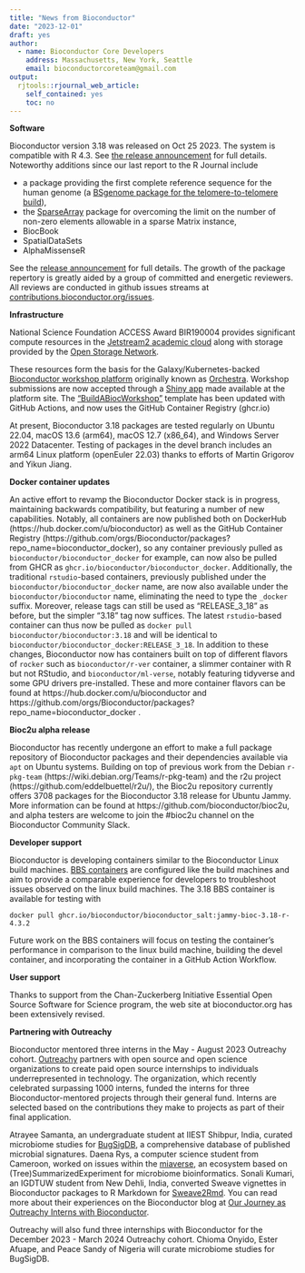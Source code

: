 ```yaml
---
title: "News from Bioconductor"
date: "2023-12-01"
draft: yes
author:
  - name: Bioconductor Core Developers
    address: Massachusetts, New York, Seattle
    email: bioconductorcoreteam@gmail.com
output:
  rjtools::rjournal_web_article:
    self_contained: yes
    toc: no
---
```



**Software** 

Bioconductor version 3.18 was released on Oct 25 2023.  The system is compatible with R 4.3.  See [the release announcement](https://bioconductor.org/news/bioc_3_18_release/) for full details. Noteworthy additions since our last report to the R Journal include

-  a package providing the first complete reference sequence for the human genome (a [BSgenome package for the telomere-to-telomere build](https://bioconductor.org/packages/release/data/annotation/html/BSgenome.Hsapiens.NCBI.T2T.CHM13v2.0.html)), 
- the [SparseArray](https://bioconductor.org/packages/release/bioc/html/SparseArray.html) package for overcoming the limit on the number of non-zero elements allowable in a sparse Matrix instance, 
- BiocBook
- SpatialDataSets
- AlphaMissenseR

See the [release announcement](https://bioconductor.org/news/bioc_3_18_release/) for full details.
The growth of the package repertory is greatly aided by a group of committed
and energetic reviewers.  All reviews are conducted in github issues streams
at [contributions.bioconductor.org/issues](https://contributions.bioconductor.org/issues).


**Infrastructure**

National Science Foundation ACCESS Award BIR190004 provides
significant compute resources in the [Jetstream2 academic cloud](https://jetstream-cloud.org/index.html) along with storage provided by the [Open Storage Network](https://www.openstoragenetwork.org/).

These resources form the basis for the 
Galaxy/Kubernetes-backed [Bioconductor workshop platform](https://workshop.bioconductor.org)
originally known as [Orchestra](https://f1000research.com/articles/7-1656).
Workshop submissions are now
accepted through a [Shiny app](https://github.com/Bioconductor/BiocWorkshopSubmit) made available at the platform site.
The ["BuildABiocWorkshop"](https://github.com/Bioconductor/BuildABiocWorkshop)
template has been updated
with GitHub Actions, and now uses the GitHub Container Registry (ghcr.io)

At present, Bioconductor 3.18 packages are tested regularly on 
Ubuntu 22.04, macOS 13.6 (arm64), macOS 12.7 (x86_64), and Windows
Server 2022 Datacenter.  Testing of packages in the devel branch
includes an arm64 Linux platform (openEuler 22.03) thanks to efforts
of Martin Grigorov and Yikun Jiang.

**Docker container updates**

An active effort to revamp the Bioconductor Docker stack is in progress, maintaining backwards compatibility, but featuring a number of new capabilities. Notably, all containers are now published both on DockerHub (https://hub.docker.com/u/bioconductor) as well as the GitHub Container Registry (https://github.com/orgs/Bioconductor/packages?repo_name=bioconductor_docker), so any container previously pulled as `bioconductor/bioconductor_docker` for example, can now also be pulled from GHCR as `ghcr.io/bioconductor/bioconductor_docker`.
Additionally, the traditional `rstudio`-based containers, previously published under the `bioconductor/bioconductor_docker` name, are now also available under the `bioconductor/bioconductor` name, eliminating the need to type the `_docker` suffix. Moreover, release tags can still be used as "RELEASE_3_18" as before, but the simpler "3.18" tag now suffices. The latest `rstudio`-based container can thus now be pulled as `docker pull bioconductor/bioconductor:3.18` and will be identical to `bioconductor/bioconductor_docker:RELEASE_3_18`.
In addition to these changes, Bioconductor now has containers built on top of different flavors of `rocker` such as `bioconductor/r-ver` container, a slimmer container with R but not RStudio, and `bioconductor/ml-verse`, notably featuring tidyverse and some GPU drivers pre-installed. These and more container flavors can be found at https://hub.docker.com/u/bioconductor and https://github.com/orgs/Bioconductor/packages?repo_name=bioconductor_docker .

**Bioc2u alpha release**

Bioconductor has recently undergone an effort to make a full package repository of Bioconductor packages and their dependencies available via `apt` on Ubuntu systems. Building on top of previous work from the Debian `r-pkg-team` (https://wiki.debian.org/Teams/r-pkg-team) and the r2u project (https://github.com/eddelbuettel/r2u/), the Bioc2u repository currently offers 3708 packages for the Bioconductor 3.18 release for Ubuntu Jammy. More information can be found at https://github.com/bioconductor/bioc2u, and alpha testers are welcome to join the #bioc2u channel on the Bioconductor Community Slack.

**Developer support **

Bioconductor is developing containers similar to the Bioconductor Linux build machines. [BBS containers](https://github.com/Bioconductor/bioconductor_salt) are configured like the build machines and aim to provide a comparable experience for developers to troubleshoot issues observed on the linux build machines. The 3.18 BBS container is available for testing with

```
docker pull ghcr.io/bioconductor/bioconductor_salt:jammy-bioc-3.18-r-4.3.2
```

Future work on the BBS containers will focus on testing the container's performance 
in comparison to the linux build machine, building the devel container, and 
incorporating the container in a GitHub Action Workflow.

**User support**

Thanks to support from the Chan-Zuckerberg Initiative Essential Open Source Software
for Science program, the web site at bioconductor.org has been extensively revised.


**Partnering with Outreachy**

Bioconductor mentored three interns in the May - August 2023 Outreachy cohort. [Outreachy](outreachy.org) partners with open source and open science organizations to create paid open source internships to individuals underrepresented in technology. The organization, which recently celebrated surpassing 1000 interns, funded the interns for three Bioconductor-mentored projects through their general fund. Interns are selected based on the contributions they make to projects as part of their final application.

Atrayee Samanta, an undergraduate student at IIEST Shibpur, India, curated microbiome studies for [BugSigDB](https://bugsigdb.org/), a comprehensive database of published microbial signatures. Daena Rys, a computer science student from Cameroon, worked on issues within the [miaverse](https://microbiome.github.io/), an ecosystem based on (Tree)SummarizedExperiment for microbiome bioinformatics. Sonali Kumari, an IGDTUW student from New Dehli, India, converted Sweave vignettes in Bioconductor packages to R Markdown for [Sweave2Rmd](https://bioconductor.github.io/sweave2rmd/). You can read more about their experiences on the Bioconductor blog at [Our Journey as Outreachy Interns with Bioconductor](https://blog.bioconductor.org/posts/2023-07-14-OutreachyInternshipExperience/).

Outreachy will also fund three internships with Bioconductor for the December 2023 - March 2024 Outreachy cohort. Chioma Onyido, Ester Afuape, and Peace Sandy of Nigeria will curate microbiome studies for BugSigDB.

